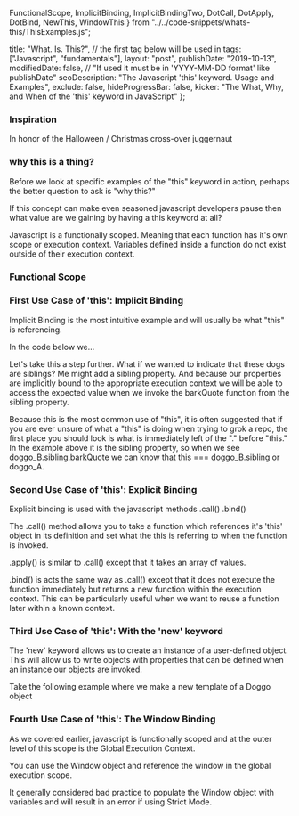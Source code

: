   FunctionalScope,
  ImplicitBinding,
  ImplicitBindingTwo,
  DotCall,
  DotApply,
  DotBind,
  NewThis,
  WindowThis
} from "../../code-snippets/whats-this/ThisExamples.js";

  title: "What. Is. This?",
  // the first tag below will be used in <meta property="article:tag" content="first-tag" />
  tags: ["Javascript", "fundamentals"],
  layout: "post",
  publishDate: "2019-10-13",
  modifiedDate: false, // "If used it must be in 'YYYY-MM-DD format' like publishDate"
  seoDescription: "The Javascript 'this' keyword. Usage and Examples",
  exclude: false,
  hideProgressBar: false,
  kicker: "The What, Why, and When of the 'this' keyword in JavaScript"
};

<BlogMeta data={props} />

<Def />

### Inspiration

<Gif src={imgUrl} />

In honor of the Halloween / Christmas cross-over juggernaut

### why this is a thing?

Before we look at specific examples of the "this" keyword in action, perhaps the better question to ask is "why this?"

If this concept can make even seasoned javascript developers pause then what value are we gaining by having a this keyword at all?

Javascript is a functionally scoped. Meaning that each function has it's own scope or execution context. Variables defined inside a function do not exist outside of their execution context.

### Functional Scope

<FunctionalScope />

### First Use Case of 'this': Implicit Binding

Implicit Binding is the most intuitive example and will usually be what "this" is referencing.

In the code below we...

<ImplicitBinding />

Let's take this a step further. What if we wanted to indicate that these dogs are siblings? Me might add a sibling property. And because our properties
are implicitly bound to the appropriate execution context
we will be able to access the expected value when we invoke the barkQuote
function from the sibling property.

<ImplicitBindingTwo />

Because this is the most common use of "this", it is often suggested that if you are ever unsure of what a "this" is doing when trying to grok a repo, the first place you should look is what is immediately left of the "." before "this." In the example above it is the sibling property, so when we see doggo_B.sibling.barkQuote we can know that this === doggo_B.sibling or doggo_A.

### Second Use Case of 'this': Explicit Binding

Explicit binding is used with the javascript methods .call() .bind()

The .call() method allows you to take a function which references it's 'this' object in its definition and set what the this is referring to when the function is invoked.

<DotCall />

.apply() is similar to .call() except that it takes an array of values.

<DotApply />

.bind() is acts the same way as .call() except that it does not execute the function immediately but returns a new function within the execution context.
This can be particularly useful when we want to reuse a function later within a known context.

<DotBind />

### Third Use Case of 'this': With the 'new' keyword

The 'new' keyword allows us to create an instance of a user-defined object. This will allow us to write objects with properties that can be defined when an instance our objects are invoked.

Take the following example where we make a new template of a Doggo object

<NewThis />

### Fourth Use Case of 'this': The Window Binding

As we covered earlier, javascript is functionally scoped and at the outer level of this scope is the Global Execution Context.

You can use the Window object and reference the window in the global execution scope.

<WindowThis />

It generally considered bad practice to populate the Window object with variables and will result in an error if using Strict Mode.
